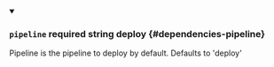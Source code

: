 
<details className="config-field" data-expandable="false" open>
<summary>

### `pipeline` <span className="config-field-required" data-required="false">required</span> <span className="config-field-type">string</span> <span className="config-field-default">deploy</span> <span className="config-field-enum"></span> {#dependencies-pipeline}

Pipeline is the pipeline to deploy by default. Defaults to 'deploy'

</summary>



</details>
